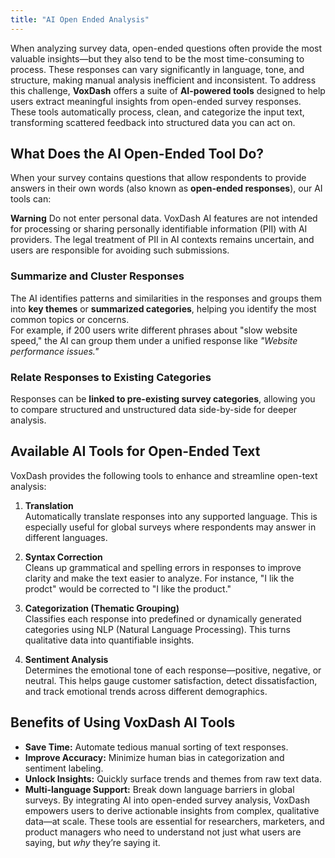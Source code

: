 ```yaml
---
title: "AI Open Ended Analysis" 
---
```


When analyzing survey data, open-ended questions often provide the most valuable insights—but they also tend to be the most time-consuming to process. These responses can vary significantly in language, tone, and structure, making manual analysis inefficient and inconsistent.
To address this challenge, **VoxDash** offers a suite of **AI-powered tools** designed to help users extract meaningful insights from open-ended survey responses. These tools automatically process, clean, and categorize the input text, transforming scattered feedback into structured data you can act on.

## **What Does the AI Open-Ended Tool Do?**
When your survey contains questions that allow respondents to provide answers in their own words (also known as **open-ended responses**), our AI tools can:

**Warning** Do not enter personal data. VoxDash AI features are not intended for processing or sharing personally identifiable information (PII) with AI providers. The legal treatment of PII in AI contexts remains uncertain, and users are responsible for avoiding such submissions.

### Summarize and Cluster Responses
The AI identifies patterns and similarities in the responses and groups them into **key themes** or **summarized categories**, helping you identify the most common topics or concerns.  
For example, if 200 users write different phrases about "slow website speed," the AI can group them under a unified response like *"Website performance issues."*

### Relate Responses to Existing Categories
Responses can be **linked to pre-existing survey categories**, allowing you to compare structured and unstructured data side-by-side for deeper analysis.

## **Available AI Tools for Open-Ended Text**
VoxDash provides the following tools to enhance and streamline open-text analysis:
1. **Translation**  
Automatically translate responses into any supported language. This is especially useful for global surveys where respondents may answer in different languages.

2. **Syntax Correction**  
Cleans up grammatical and spelling errors in responses to improve clarity and make the text easier to analyze. For instance, "I lik the prodct" would be corrected to "I like the product."

3. **Categorization (Thematic Grouping)**  
Classifies each response into predefined or dynamically generated categories using NLP (Natural Language Processing). This turns qualitative data into quantifiable insights.

4. **Sentiment Analysis**  
Determines the emotional tone of each response—positive, negative, or neutral. This helps gauge customer satisfaction, detect dissatisfaction, and track emotional trends across different demographics.

## **Benefits of Using VoxDash AI Tools**
* **Save Time:** Automate tedious manual sorting of text responses.
* **Improve Accuracy:** Minimize human bias in categorization and sentiment labeling.
* **Unlock Insights:** Quickly surface trends and themes from raw text data.
* **Multi-language Support:** Break down language barriers in global surveys.
By integrating AI into open-ended survey analysis, VoxDash empowers users to derive actionable insights from complex, qualitative data—at scale. These tools are essential for researchers, marketers, and product managers who need to understand not just what users are saying, but *why* they’re saying it.